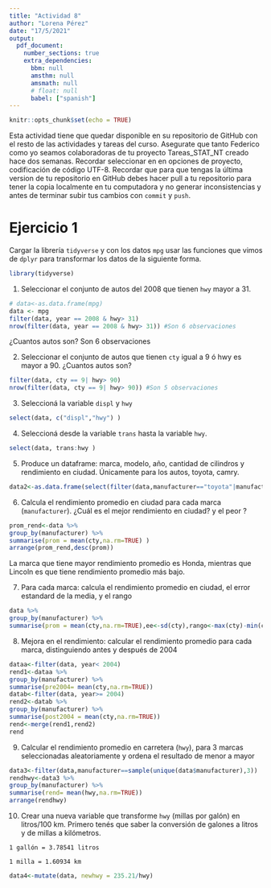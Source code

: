 ```yaml
---
title: "Actividad 8"
author: "Lorena Pérez"
date: "17/5/2021"
output: 
  pdf_document:
    number_sections: true
    extra_dependencies:
      bbm: null
      amsthm: null
      amsmath: null
      # float: null
      babel: ["spanish"]
---
```

\newcommand{\m}{\ \newline\textcolor{blue}{Comentario: }\textcolor{red}}

```r
knitr::opts_chunk$set(echo = TRUE)
```

Esta actividad tiene que quedar disponible en su repositorio de GitHub con el resto de las actividades y tareas del curso. Asegurate que tanto Federico como yo seamos colaboradoras de tu proyecto Tareas_STAT_NT creado hace dos semanas.
Recordar seleccionar en en opciones de proyecto, codificación de código UTF-8.
Recordar que para que tengas la última version de tu repositorio en GitHub debes hacer pull a tu repositorio para tener la copia localmente en tu computadora y no generar inconsistencias y antes de terminar subir tus cambios con `commit` y `push`.


# Ejercicio 1
Cargar la librería `tidyverse` y con los datos `mpg` usar las funciones que vimos de `dplyr` para  transformar los datos de la siguiente forma. 

```r
library(tidyverse)
```

1. Seleccionar el conjunto de autos del 2008 que tienen `hwy` mayor a 31.

```r
# data<-as.data.frame(mpg)
data <- mpg
filter(data, year == 2008 & hwy> 31)
nrow(filter(data, year == 2008 & hwy> 31)) #Son 6 observaciones
```
¿Cuantos autos son? Son 6 observaciones

2. Seleccionar el conjunto de autos que tienen `cty` igual a 9 ó hwy es mayor a 90. ¿Cuantos autos son? 

```r
filter(data, cty == 9| hwy> 90)
nrow(filter(data, cty == 9| hwy> 90)) #Son 5 observaciones
```

3. Seleccioná la variable `displ` y `hwy`

```r
select(data, c("displ","hwy") )
```
\m{También podes seleccionar sin concatener y sin usar character}

4. Seleccioná desde la variable `trans` hasta la variable `hwy`.

```r
select(data, trans:hwy )
```

5. Produce un dataframe: marca, modelo, año, cantidad de cilindros y rendimiento en ciudad. Únicamente para los autos, toyota, camry. 

```r
data2<-as.data.frame(select(filter(data,manufacturer=="toyota"|manufacturer=="camry"),c("manufacturer","model","year","cyl","cty")))
```

6. Calcula el rendimiento promedio en ciudad para cada marca (`manufacturer`). ¿Cuál es el mejor rendimiento en ciudad? y el peor ?  

```r
prom_rend<-data %>%
group_by(manufacturer) %>%
summarise(prom = mean(cty,na.rm=TRUE) )
arrange(prom_rend,desc(prom))
```
La marca que tiene mayor rendimiento promedio es Honda, mientras que Lincoln es que tiene rendimiento promedio más bajo.

7. Para cada marca: calcula el rendimiento promedio en ciudad, el error estandard de la media, y el rango

```r
data %>%
group_by(manufacturer) %>%
summarise(prom = mean(cty,na.rm=TRUE),ee<-sd(cty),rango<-max(cty)-min(cty) )

```


8. Mejora en el rendimiento: calcular el rendimiento promedio para cada marca, distinguiendo antes y después de 2004

```r
dataa<-filter(data, year< 2004)
rend1<-dataa %>%
group_by(manufacturer) %>%
summarise(pre2004= mean(cty,na.rm=TRUE))
datab<-filter(data, year>= 2004)
rend2<-datab %>%
group_by(manufacturer) %>%
summarise(post2004 = mean(cty,na.rm=TRUE))
rend<-merge(rend1,rend2)
rend
```
\m{Correcto resultado pero no la forma de realizarlo revisar la solución.}

9. Calcular el rendimiento promedio en carretera (`hwy`), para 3 marcas seleccionadas aleatoriamente y ordena el resultado de menor a mayor


```r
data3<-filter(data,manufacturer==sample(unique(data$manufacturer),3))
rendhwy<-data3 %>%
group_by(manufacturer) %>%
summarise(rend= mean(hwy,na.rm=TRUE))
arrange(rendhwy)

```

10. Crear una nueva variable que transforme  `hwy` (millas por galón) en litros/100 km.
Primero tenés que saber la conversión de galones a litros y de millas a kilómetros.

`1 gallón = 3.78541 litros`

`1 milla = 1.60934 km`

```r
data4<-mutate(data, newhwy = 235.21/hwy)
```

\m{Los tibbles ya son data.frames no es necesario convertirlos. A mejorar: Hay calculos intermedios que no son necesarios, el código debería estar identado para que sea más legible y no es necesario concatener al usar select o filter ni usar character (pero si se quiere se puede hacer no hay nada malo en ello)}